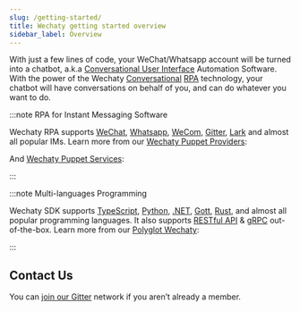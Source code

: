 ```yaml
---
slug: /getting-started/
title: Wechaty getting started overview
sidebar_label: Overview
---
```


<!-- MDX import -->

<!-- Pushes a curious reader through the first few minutes of use. -->

With just a few lines of code, your WeChat/Whatsapp account will be turned into a chatbot, a.k.a [Conversational User Interface](https://en.wikipedia.org/wiki/Conversational_user_interface) Automation Software. With the power of the Wechaty [Conversational](../explainations/conversational.md) [RPA](../explainations/rpa.md) technology, your chatbot will have conversations on behalf of you, and can do whatever you want to do.

:::note RPA for Instant Messaging Software

Wechaty RPA supports [WeChat](puppet-providers/wechat.md), [Whatsapp](puppet-providers/whatsapp.md), [WeCom](puppet-services/wxwork.md), [Gitter](puppet-providers/gitter.md), [Lark](puppet-providers/lark.md) and almost all popular IMs. Learn more from our  [Wechaty Puppet Providers](puppet-providers/overview.mdx):

<ProviderBadges />

And [Wechaty Puppet Services](puppet-services/overview.mdx):

<ServiceBadges />

:::

:::note Multi-languages Programming

<!--
Issue #707
  https://github.com/wechaty/wechaty.js.org/issues/707

FIXME: Gott -> Go
-->
Wechaty SDK supports [TypeScript](../polyglot/typescript/overview.md), [Python](../polyglot/python/overview.md), [.NET](../polyglot/dotnet/overview.md), [Gott](../polyglot/go/overview.md), [Rust](../polyglot/rust/overview.md), and almost all popular programming languages. It also supports [RESTful API](../polyglot/openapi/overview.mdx) & [gRPC](https://github.com/wechaty/grpc) out-of-the-box. Learn more from our [Polyglot Wechaty](polyglot/overview.mdx):

<PolyglotBadges />

:::

## Contact Us

You can [join our Gitter](https://gitter.im/wechaty/wechaty) network if you aren’t already a member.
